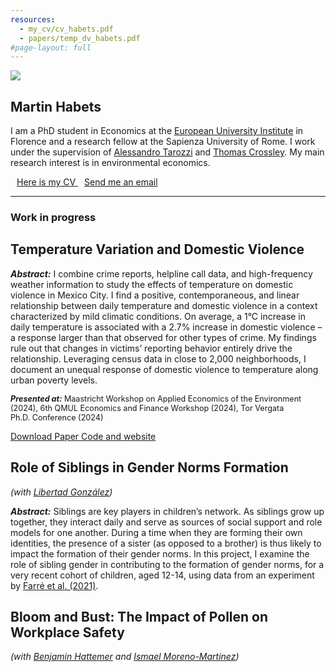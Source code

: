 ```yaml
---
resources:
  - my_cv/cv_habets.pdf
  - papers/temp_dv_habets.pdf
#page-layout: full
---
```


::: {.grid}

::: {.g-col-12 .g-col-md-4}

![](martin-profile.jpg)

:::

::: {.g-col-12 .g-col-md-8}

# Martin Habets

I am a PhD student in Economics at the [European University Institute](https://www.eui.eu/en/academic-units/department-of-economics) in Florence
and a research fellow at the Sapienza University of Rome.
I work under the supervision of [Alessandro Tarozzi](https://sites.google.com/site/alessandrotarozzi/home) and [Thomas Crossley](https://sites.google.com/site/tfcrossley/).
My main research interest is in environmental economics.


<a href="/my_cv/cv_habets.pdf" target="_blank" rel="noopener noreferrer" class="btn btn-outline-success" role="button">
<i class="bi bi-file-earmark-person" style="font-size: 20px; margin-right: 10px;"></i> Here is my CV
</a>
<a href="mailto:martin.habets@eui.eu" class="btn btn-outline-success">
<i class="bi bi-envelope" style="font-size: 20px; margin-right: 10px;"></i>
Send me an email
</a>
:::

:::

 
<hr>

### Work in progress

::: {.callout-tip collapse="false" appearance="minimal"}

# Temperature Variation and Domestic Violence

_**Abstract:**_ I combine crime reports, helpline call data, and high-frequency weather information 
to study the effects of temperature on domestic violence in Mexico City.
I find a positive, contemporaneous, and linear relationship between daily temperature and domestic violence in a context characterized by mild climatic conditions.
On average, a 1°C increase in daily temperature is associated with a 2.7% increase in domestic violence -- a response larger than that observed for other types of crime.
My findings rule out that changes in victims' reporting behavior entirely drive the relationship.
Leveraging census data in close to 2,000 neighborhoods, I document an unequal response of domestic violence to temperature along urban poverty levels.

::: {style="font-size: 90%;"}
_**Presented at:**_
Maastricht Workshop on Applied Economics of the Environment (2024),
6th QMUL Economics and Finance Workshop (2024),
Tor Vergata Ph.D. Conference (2024)

:::

<a href="/papers/temp_dv_habets.pdf" target="_blank" rel="noopener noreferrer" class="btn btn-success" role="button">
    <i class="bi bi-download"></i> Download Paper
</a>
<a href="https://martinhabets.github.io/mexico_build_data/" target="_blank" rel="noopener noreferrer" class="btn btn-success" role="button">
    <i class="bi bi-justify-left"></i> Code and website
</a>





:::



::: {.callout-tip collapse="true" appearance="minimal"}

# Role of Siblings in Gender Norms Formation
 _(with [Libertad González](https://libertadgonzalez.com/))_

_**Abstract:**_ Siblings are key players in children’s network. As siblings grow up together, they interact daily and serve as sources of social support and role models for one another. During a time when they are forming their own identities, the presence of a sister (as opposed to a brother) is thus likely to impact the formation of their gender norms.
In this project, I examine the role of sibling gender in contributing to the formation of gender norms, for a very recent cohort of children, aged 12-14, using data from an experiment by [Farré et al. (2021)](https://docs.iza.org/dp16341.pdf).

:::


::: {.callout-tip collapse="true" appearance="minimal"}

# Bloom and Bust: The Impact of Pollen on Workplace Safety 

_(with [Benjamin Hattemer](https://benjaminhattemer.com/) and [Ismael Moreno-Martinez](https://ismaelmorenomartinez.eu/))_

:::